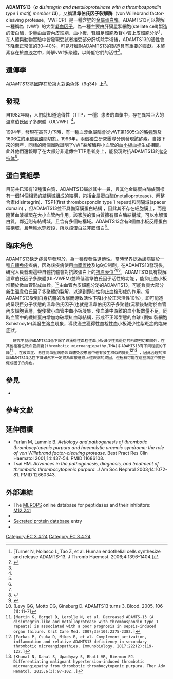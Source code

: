 {{Infobox_gene}}
'''ADAMTS13'''（'''''a''' '''d'''isintegrin '''a'''nd '''m'''etalloproteinase with a '''t'''hrombo'''s'''pondin type 1 motif, member '''13'''''），又稱'''溫韋伯氏因子裂解酶'''（von Willebrand factor-cleaving protease，VWFCP）是一種含[[锌|锌]]的[[金屬蛋白酶|金屬蛋白酶]]。ADAMTS13可以裂解一種稱為{{tsl|en|von Willebrand factor|溫韋伯氏因子}}（vWf）的大型[[凝血因子|凝血因子]]。為一種主要由肝臟星狀細胞(stellate cell)製造的蛋白酶，少量由血管內皮細胞、血小板、腎臟足細胞及腎小管上皮細胞分泌<ref>[Turner N, Nolasco L, Tao Z, et al. Human endothelial cells synthesize and release ADAMTS-13. J Thromb Haemost. 2006;4:1396–1404.]</ref>，在人體與動物實驗中皆發現受試者接受部分肝切除手術後，ADAMTS13的活性會下降至正常值的30~40%，可見肝臟對ADAMTS13的製造具有重要的貢獻。本酵素存在於[[血液|血液]]之中，降解vWf多聚體，以降低它們的活性<ref name=Levy2005>{{cite journal |vauthors=Levy GG, Motto DG, Ginsburg D |title=ADAMTS13 turns 3 |journal=Blood |volume=106 |issue=1 |pages=11–7 |year=2005 |pmid=15774620 |doi=10.1182/blood-2004-10-4097 |url=http://bloodjournal.hematologylibrary.org/cgi/content/full/106/1/11 |author= |access-date=2016-12-20 |archive-url=https://web.archive.org/web/20100824080555/http://bloodjournal.hematologylibrary.org/cgi/content/full/106/1/11 |archive-date=2010-08-24 |dead-url=yes }}</ref>。

==遺傳學==
''ADAMTS13''[[基因|基因]]存在於第九對[[染色体|染色体]]（9q34）上<ref name=Levy2005/>。

==發現==
自1982年時，人們就知道遺傳性{{tsl|en|thrombotic thrombocytopenic purpura|血栓性血小板減少性紫癜}}（TTP，一種{{tsl|en|microangiopathic hemolytic anemia|微血管病性溶血性貧血}}）患者的血漿中，存在異常巨大的溫韋伯氏因子多聚體（ULVWF）<ref name=Levy2005/>。

1994年，發現在高剪力下時，有一種血漿金屬酶會從vWF第1605位的[[酪氨酸|酪氨酸]]及1606位的[[甲硫氨酸|甲硫氨酸]]間切割。1996年，兩個獨立研究團隊分別發現該酵素。自接下來的兩年，同樣的兩個團隊證明了vWF裂解酶與小血管的[[血小板|血小板]][[血栓|血栓]]生成相關。此外他們還報導了在大部分非遺傳性TTP患者身上，能發現對抗ADAMTS13的[[IgG|IgG]][[抗体|抗体]]<ref name=Levy2005/>。

==蛋白質組學==
{{tsl|en|ADAMTS|ADAMTS家族}}目前共已知有19種蛋白質，ADAMTS13屬於其中一員，與其他金屬蛋白酶族同樣有一個14個相異的結構域組成的結構，包括金屬蛋白酶(metalloprotease)、解整合素(disintegrin)、TSP1(first thrombospondin type 1 repeat)和間隔域(spacer domain) ，但ADAMTS13並不具備穿膜蛋白結構 ，因此其不存在細胞膜上，而是隨著血液循環在大小血管內作用。該家族的蛋白質擁有蛋白酶結構域，可以水解蛋白質，鄰近則有{{tsl|en|disintegrin|解聚素}}結構域，且含有多個{{tsl|en|thrombospondin|血小板反應蛋白}}結構域。ADAMTS13含有8個血小板反應蛋白結構域，且無輸水穿膜段，所以該蛋白並非膜蛋白<ref name=Levy2005/>。

==臨床角色==
ADAMTS13缺乏症最早發現於{{tsl|en|Upshaw Schulman Syndrome|Upshaw Schulman Syndrome}}，為一種復發性遺傳性{{tsl|en|thrombotic thrombocytopenic purpura|血栓性血小板減少性紫癜}}。當時學界認為該病屬於一種[[自體免疫|自體免疫]]疾病，因為該疾病使用[[血漿置換|血漿置換]]及IgG抑制劑。在ADAMTS13發現後，研究人員發現這些自體抗體會對抗該蛋白上的[[抗原表位|抗原表位]]<ref name=Levy2005/><ref>{{cite journal |author=Tsai HM |title=Advances in the pathogenesis, diagnosis, and treatment of thrombotic thrombocytopenic purpura |journal=J. Am. Soc. Nephrol. |volume=14 |issue=4 |pages=1072–81 |year=2003 |pmid=12660343 |url=http://jasn.asnjournals.org/cgi/content/full/14/4/1072 |doi=10.1097/01.ASN.0000060805.04118.4C |access-date=2016-12-20 |archive-date=2007-10-20 |archive-url=https://web.archive.org/web/20071020123146/http://jasn.asnjournals.org/cgi/content/full/14/4/1072 |dead-url=yes }}</ref><ref>{{cite journal |vauthors=Furlan M, Lämmle B |title=Aetiology and pathogenesis of thrombotic thrombocytopenic purpura and haemolytic uraemic syndrome: the role of von Willebrand factor-cleaving protease |journal=Best Pract Res Clin Haematol |volume=14 |issue=2 |pages=437–54 |year=2001 |pmid=11686108 |doi=10.1053/beha.2001.0142}}</ref>。ADAMTS13具有裂解溫韋伯氏因子多聚體(UL-VWFM)並降低溫韋伯氏因子活性的功能 ，能抑止血小板堆積於微血管形成血栓。<ref>[Levy GG, Motto DG, Ginsburg D. ADAMTS13 turns 3. Blood. 2005, 106 (1): 11–7]</ref>由血管內皮細胞分泌的ADAMTS13，可能負責大部分新生溫韋伯氏因子多聚體的裂解，以達到即刻性抑止血栓形成的作用。當ADAMTS13受到自身抗體的攻擊而導致活性下降(小於正常活性10%)，即可能造成呈現巨分子狀態的溫韋伯氏因子(也就是溫韋伯氏因子多聚體)沉積後黏附於血管內皮細胞表層，促使微小血管中血小板凝集，使血液中游離的血小板數量不足，同時血管中的纖維蛋白增加亦破壞紅血球結構，形成不正常型態的血球 (例如:裂細胞Schistocyte)與發生溶血現象，導致產生獲得性血栓性血小板減少性紫斑症的臨床症狀。
    研究中發現ADAMTS13低下除了與獲得性血栓性血小板減少性紫斑症的形成密切相關外，在其他栓塞性微血管病變(thrombotic microangiopathy,TMA)中ADAMTS13有不同程度的下降<ref>[Martin K, Borgel D, Lerolle N, et al. Decreased ADAMTS-13 (A disintegrin-like and metalloprotease with thrombospondin type 1 repeats) is associated with a poor prognosis in sepsis-induced organ failure. Crit Care Med. 2007;35(10):2375-2382.]</ref> ，在敗血症、惡性高血壓病患及自體免疫患者中也有發生相似的變化<ref>[Farkas P, Csuka D, Mikes B, et al. Complement activation, inflammation and relative ADAMTS13 deficiency in secondary thrombotic microangiopathies. Immunobiology. 2017;222(2):119-127.]</ref><ref>[Khanal N, Dahal S, Upadhyay S, Bhatt VR, Bierman PJ. Differentiating malignant hypertension-induced thrombotic microangiopathy from thrombotic thrombocytopenic purpura. Ther Adv Hematol. 2015;6(3):97-102..]</ref> ，因此合理的推論ADAMTS13活性下降雖然不一定成為直接造成上述疾病的成因，但極有可能在這些病症中擔任促成因子的角色。


<!-- Especially since the link between [[主動脈瓣狹窄|aortic valve stenosis]] and [[肠道血管发育不良|angiodysplasia]] was proven to be due to high [[剪應力|shear stress]] ({{tsl|en|Heyde's syndrome||Heyde's syndrome}}), it has been accepted that increased exposure of vWf to ADAMTS13 due to various reasons would predispose to [[出血|bleeding]] by causing increased degradation of vWf. This phenomenon is characterised by a form of [[血管性血友病|von Willebrand disease]] (type 2a).<ref name=Levy2005/> -->

==參見==
* {{tsl|en|ADAMTS5||ADAMTS5}} <!--another ADAMTS with a wiki page-->

==參考文獻==
{{reflist}}

==延伸閱讀==
{{refbegin | 2}}
* Furlan M, Lammle B. ''Aetiology and pathogenesis of thrombotic thrombocytopenic purpura and haemolytic uraemic syndrome: the role of von Willebrand factor-cleaving protease.'' Best Pract Res Clin Haematol 2001;14:437-54. PMID 11686108.
* Tsai HM. ''Advances in the pathogenesis, diagnosis, and treatment of thrombotic thrombocytopenic purpura.'' J Am Soc Nephrol 2003;14:1072-81. PMID 12660343.
{{PBB_Further_reading
| citations =
*{{cite journal  | author=Tang BL |title=ADAMTS: a novel family of extracellular matrix proteases. |journal=Int. J. Biochem. Cell Biol. |volume=33 |issue= 1 |pages= 33–44 |year= 2001 |pmid= 11167130 |doi=10.1016/S1357-2725(00)00061-3  }}
*{{cite journal  |vauthors=Fujimura Y, Matsumoto M, Yagi H |title=Von Willebrand factor-cleaving protease and Upshaw-Schulman syndrome. |journal=Int. J. Hematol. |volume=75 |issue= 1 |pages= 25–34 |year= 2002 |pmid= 11843286 |doi=10.1007/BF02981975  |display-authors=etal}}
*{{cite journal  |vauthors=Zheng X, Majerus EM, Sadler JE |title=ADAMTS13 and TTP. |journal=Curr. Opin. Hematol. |volume=9 |issue= 5 |pages= 389–94 |year= 2003 |pmid= 12172456 |doi=10.1097/00062752-200209000-00001  }}
*{{cite journal  | author=Tsai HM |title=Von Willebrand factor, ADAMTS13, and thrombotic thrombocytopenic purpura. |journal=J. Mol. Med. |volume=80 |issue= 10 |pages= 639–47 |year= 2003 |pmid= 12395148 |doi= 10.1007/s00109-002-0369-8 }}
*{{cite journal  | author=Tsai HM |title=Platelet activation and the formation of the platelet plug: deficiency of ADAMTS13 causes thrombotic thrombocytopenic purpura. | url=https://archive.org/details/sim_arteriosclerosis-thrombosis-and-vascular-biology_2003-03_23_3/page/388 |journal=Arterioscler. Thromb. Vasc. Biol. |volume=23 |issue= 3 |pages= 388–96 |year= 2003 |pmid= 12615692 |doi= 10.1161/01.ATV.0000058401.34021.D4 }}
*{{cite journal  | author=Tsai HM |title=Is severe deficiency of ADAMTS-13 specific for thrombotic thrombocytopenic purpura? Yes. |journal=J. Thromb. Haemost. |volume=1 |issue= 4 |pages= 625–31 |year= 2003 |pmid= 12871390 |doi=10.1046/j.1538-7836.2003.00169.x  }}
*{{cite journal  | author=Remuzzi G |title=Is ADAMTS-13 deficiency specific for thrombotic thrombocytopenic purpura? No. |journal=J. Thromb. Haemost. |volume=1 |issue= 4 |pages= 632–4 |year= 2003 |pmid= 12871391 |doi=10.1046/j.1538-7836.2003.00170.x  }}
*{{cite journal  | author=Moake JL |title=von Willebrand factor, ADAMTS-13, and thrombotic thrombocytopenic purpura. |journal=Semin. Hematol. |volume=41 |issue= 1 |pages= 4–14 |year= 2004 |pmid= 14727254 |doi=10.1053/j.seminhematol.2003.10.003  }}
*{{cite journal  |vauthors=López JA, Dong JF |title=Cleavage of von Willebrand factor by ADAMTS-13 on endothelial cells. |journal=Semin. Hematol. |volume=41 |issue= 1 |pages= 15–23 |year= 2004 |pmid= 14727255 |doi=10.1053/j.seminhematol.2003.10.004  }}
*{{cite journal  |vauthors=Plaimauer B, Scheiflinger F |title=Expression and characterization of recombinant human ADAMTS-13. |journal=Semin. Hematol. |volume=41 |issue= 1 |pages= 24–33 |year= 2004 |pmid= 14727256 |doi=10.1053/j.seminhematol.2003.10.006  }}
*{{cite journal  |vauthors=Kokame K, Miyata T |title=Genetic defects leading to hereditary thrombotic thrombocytopenic purpura. |journal=Semin. Hematol. |volume=41 |issue= 1 |pages= 34–40 |year= 2004 |pmid= 14727257 |doi=10.1053/j.seminhematol.2003.10.002  }}
*{{cite journal  |vauthors=Schneppenheim R, Budde U, Hassenpflug W, Obser T |title=Severe ADAMTS-13 deficiency in childhood. |journal=Semin. Hematol. |volume=41 |issue= 1 |pages= 83–9 |year= 2004 |pmid= 14727263 |doi=10.1053/j.seminhematol.2003.10.007  }}
*{{cite journal  |vauthors=Kremer Hovinga JA, Studt JD, Lämmle B |title=The von Willebrand factor-cleaving protease (ADAMTS-13) and the diagnosis of thrombotic thrombocytopenic purpura (TTP). |journal=Pathophysiol. Haemost. Thromb. |volume=33 |issue= 5-6 |pages= 417–21 |year= 2005 |pmid= 15692254 |doi= 10.1159/000083839 }}
*{{cite journal  |vauthors=Levy GG, Motto DG, Ginsburg D |title=ADAMTS13 turns 3. |journal=Blood |volume=106 |issue= 1 |pages= 11–7 |year= 2005 |pmid= 15774620 |doi= 10.1182/blood-2004-10-4097 }}
*{{cite journal  | author=George JN |title=ADAMTS13, thrombotic thrombocytopenic purpura, and hemolytic uremic syndrome. |journal=Curr. Hematol. Rep. |volume=4 |issue= 3 |pages= 167–9 |year= 2005 |pmid= 15865866 |doi=  }}
*{{cite journal  | author=Dong JF |title=Cleavage of ultra-large von Willebrand factor by ADAMTS-13 under flow conditions. |journal=J. Thromb. Haemost. |volume=3 |issue= 8 |pages= 1710–6 |year= 2005 |pmid= 16102037 |doi= 10.1111/j.1538-7836.2005.01360.x }}
*{{Cite journal | last1 = Matsukawa | first1 = M. | last2 = Kaikita | first2 = K. | last3 = Soejima | first3 = K. | last4 = Fuchigami | first4 = S. | last5 = Nakamura | first5 = Y. | last6 = Honda | first6 = T. | last7 = Tsujita | first7 = K. | last8 = Nagayoshi | first8 = Y. | last9 = Kojima | first9 = S. | last10 = Shimomura | first10 = H. | last11 = Sugiyama | first11 = S. | last12 = Fujimoto | first12 = K. | last13 = Yoshimura | first13 = M. | last14 = Nakagaki | first14 = T. | last15 = Ogawa | first15 = H. | title = Serial Changes in von Willebrand Factor-Cleaving Protease (ADAMTS13) and Prognosis After Acute Myocardial Infarction | doi = 10.1016/j.amjcard.2007.03.095 | journal = The American Journal of Cardiology | volume = 100 | issue = 5 | pages = 758–763 | year = 2007 | pmid =  17719316| pmc = }}
}}
{{refend}}

==外部連結==
* The [[MEROPS|MEROPS]] online database for peptidases and their inhibitors: [http://merops.sanger.ac.uk/cgi-bin/merops.cgi?id=M12.241 M12.241]{{Dead link}}
* {{OMIM|274150}}
* [https://web.archive.org/web/20041127134912/http://spd.cbi.pku.edu.cn/spd_pro.php?id=nm_139025 Secreted protein database] entry
* {{UCSC gene info|ADAMTS13}}

{{Metalloendopeptidases}}
{{Enzymes}}
{{Portal bar|Molecular and Cellular Biology|border=no}}

<!-- The PBB_Controls template provides controls for Protein Box Bot, please see Template:PBB_Controls for details. -->
{{PBB_Controls
| update_page = yes
| require_manual_inspection = no
| update_protein_box = yes
| update_summary = no
| update_citations = yes
}}

[[Category:EC_3.4.24|Category:EC 3.4.24]]
{{tsl|en|Category:ADAMTS||Category:ADAMTS}}

{{DEFAULTSORT:Adamts13}}

[[Category:EC_3.4.24|Category:EC 3.4.24]]